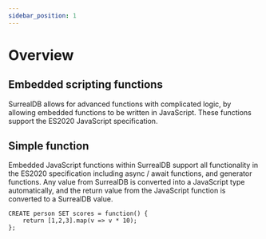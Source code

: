 ```yaml
---
sidebar_position: 1
---
```


# Overview

## Embedded scripting functions

SurrealDB allows for advanced functions with complicated logic, by allowing embedded functions to be written in JavaScript. These functions support the ES2020 JavaScript specification.

## Simple function
Embedded JavaScript functions within SurrealDB support all functionality in the ES2020 specification including async / await functions, and generator functions. Any value from SurrealDB is converted into a JavaScript type automatically, and the return value from the JavaScript function is converted to a SurrealDB value.

```surql
CREATE person SET scores = function() {
	return [1,2,3].map(v => v * 10);
};
```

